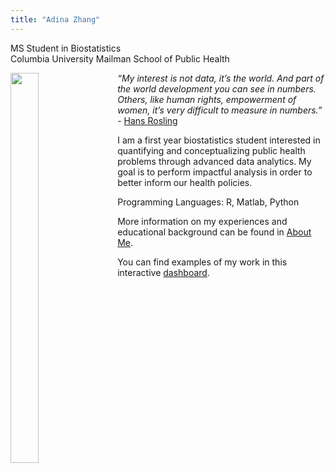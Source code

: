 ```yaml
---
title: "Adina Zhang"
---
```


MS Student in Biostatistics   
Columbia University Mailman School of Public Health


<img src="images/headshot.jpg" 
align = "left" 
style = "width:30%;height:40%;margin-right: 20px">

*"My interest is not data, it's the world. And part of the world development you can see in numbers. Others, like human rights, empowerment of women, it's very difficult to measure in numbers."*  - [Hans Rosling](https://en.wikipedia.org/wiki/Hans_Rosling)

I am a first year biostatistics student interested in quantifying and conceptualizing public health problems through advanced data analytics. My goal is to perform impactful analysis in order to better inform our health policies.
  
Programming Languages: R, Matlab, Python  
  
More information on my experiences and educational background can be found in [About Me](about.html).  
  
You can find examples of my work in this interactive [dashboard](dashboard_template.html).




